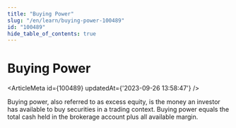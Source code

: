 ```yaml
---
title: "Buying Power"
slug: "/en/learn/buying-power-100489"
id: "100489"
hide_table_of_contents: true
---
```



# Buying Power

<ArticleMeta id={100489} updatedAt={'2023-09-26 13:58:47'} />
<div className='border-solid border-b border-t-0 my-4 border-[var(--ifm-color-gray-300)]' />

Buying power, also referred to as excess equity, is the money an investor has available to buy securities in a trading context. Buying power equals the total cash held in the brokerage account plus all available margin.
